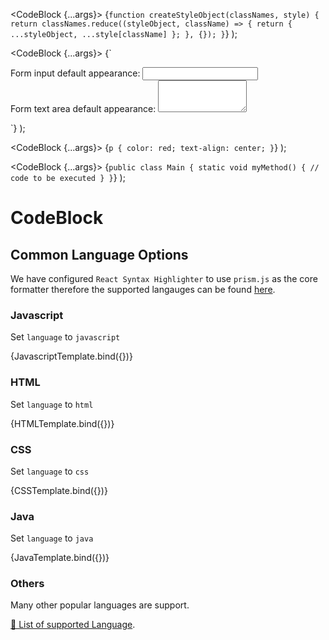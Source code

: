 

<Meta title="Components/CodeBlock/Languages" component={CodeBlock} />

  <CodeBlock {...args}>
    {`function createStyleObject(classNames, style) {
    return classNames.reduce((styleObject, className) => {
      return { ...styleObject, ...style[className] };
    }, {});
  }`}
  </CodeBlock>
);

  <CodeBlock {...args}>
    {`<form action="#" method="post">
  <div>
    <label for="data1">Form input default appearance:</label>
    <input name="data1" type="text" id="data1" />
  </div>
  <div>
    <label for="data2">Form text area default appearance:</label>
    <textarea name="data2" cols="15" rows="3" id="data2"></textarea>
  </div>
</form>`}
  </CodeBlock>
);

  <CodeBlock {...args}>
    {`p {
  color: red;
  text-align: center;
}`}
  </CodeBlock>
);

  <CodeBlock {...args}>
    {`public class Main {
  static void myMethod() {
    // code to be executed
  }
}`}
  </CodeBlock>
);

# CodeBlock

## Common Language Options

We have configured `React Syntax Highlighter` to use `prism.js` as the core formatter therefore the supported langauges can be found [here](https://github.com/react-syntax-highlighter/react-syntax-highlighter/blob/HEAD/AVAILABLE_LANGUAGES_PRISM.MD).

### Javascript

Set `language` to `javascript`

<Canvas>
  <Story name="Javascript" args={{ language: 'javascript' }}>
    {JavascriptTemplate.bind({})}
  </Story>
</Canvas>

### HTML

Set `language` to `html`

<Canvas>
  <Story name="HTML" args={{ language: 'markup' }}>
    {HTMLTemplate.bind({})}
  </Story>
</Canvas>

### CSS

Set `language` to `css`

<Canvas>
  <Story name="CSS" args={{ language: 'css' }}>
    {CSSTemplate.bind({})}
  </Story>
</Canvas>

### Java

Set `language` to `java`

<Canvas>
  <Story name="Java" args={{ language: 'java' }}>
    {JavaTemplate.bind({})}
  </Story>
</Canvas>

### Others

Many other popular languages are support.

[🚀 List of supported Language](https://github.com/react-syntax-highlighter/react-syntax-highlighter/blob/HEAD/AVAILABLE_LANGUAGES_PRISM.MD).

